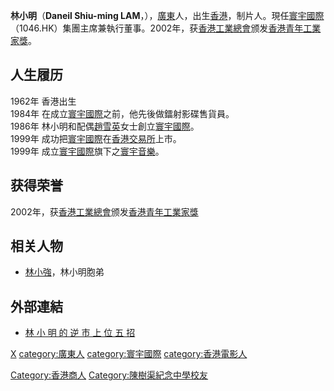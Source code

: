 '''林小明'''（'''Daneil Shiu-ming LAM'''，{{bd|1962年|catIdx=L林小明}}），[[廣東|廣東]]人，出生[[香港|香港]]，制片人。現任[[寰宇國際|寰宇國際]]（1046.HK）集團主席兼執行董事。2002年，获[[香港工業總會|香港工業總會]]颁发[[香港青年工業家獎|香港青年工業家獎]]。

== 人生履历 ==

1962年 香港出生<br />
1984年 在成立[[寰宇國際|寰宇國際]]之前，他先後做鐳射影碟售貨員。<br />
1986年 林小明和配偶[[趙雪英|趙雪英]]女士創立[[寰宇國際|寰宇國際]]。<br />
1999年 成功把[[寰宇國際|寰宇國際]]在[[香港交易所|香港交易所]]上市。<br />
1999年 成立[[寰宇國際|寰宇國際]]旗下之[[寰宇音樂|寰宇音樂]]。<br />

== 获得荣誉 ==
2002年，获[[香港工業總會|香港工業總會]]颁发[[香港青年工業家獎|香港青年工業家獎]]

== 相关人物 ==
*[[林小強|林小強]]，林小明胞弟

== 外部連結 ==
*[https://web.archive.org/web/20080921035134/http://www.phaedra.hk/news/5_bigboss/lam_1.htm 林 小 明 的 逆 市 上 位 五 招]

[[Category:香港商人|Category:香港商人]]
[[category:林姓|X]]
[[category:廣東人|category:廣東人]]
[[category:寰宇國際|category:寰宇國際]]
[[category:香港電影人|category:香港電影人]]
[[Category:陳樹渠紀念中學校友|Category:陳樹渠紀念中學校友]]